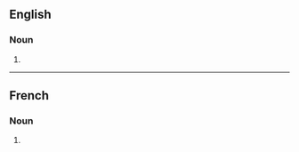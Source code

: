 ==English==

===Noun===
{{head|en|noun form}}

# {{plural of|samovar|lang=en}}

----

==French==

===Noun===
{{head|fr|noun plural form|g=?}}

# {{plural of|samovar|lang=fr}}